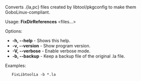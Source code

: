 Converts .{la,pc} files created by libtool/pkgconfig to make them GoboLinux-compliant.

Usage: '''FixDirReferences''' <files...>

Options:
* '''-h, --help''' - Shows this help.
* '''-v, --version''' - Show program version.
* '''-V, --verbose''' - Enable verbose mode.
* '''-b, --backup''' - Keep a backup file of the original .la file.

Examples:

    FixLibtoolLa -b *.la 


{{Scripts}}
